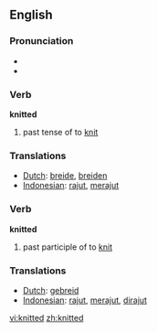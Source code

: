 ==English==

=== Pronunciation ===
*{{IPA|/'nɪtəd/}}
*{{audio|en-us-knitted.ogg|Audio (US)}}

=== Verb ===

'''knitted'''

# past tense of to [[knit]]

=== Translations ===
*[[Dutch]]: [[breide]], [[breiden]]
*[[Indonesian]]: [[rajut]], [[rajut|merajut]]


=== Verb ===

'''knitted'''

# past participle of to [[knit]]

=== Translations ===
*[[Dutch]]: [[gebreid]]
*[[Indonesian]]: [[rajut]], [[rajut|merajut]], [[rajut|dirajut]]

[[vi:knitted]]
[[zh:knitted]]